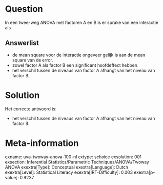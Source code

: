 Question
========

In een twee-weg ANOVA met factoren A en B is er sprake van een
interactie als

Answerlist
----------

* de mean square voor de interactie ongeveer gelijk is aan de mean square van de error.
* zowel factor A als factor B een significant hoofdeffect hebben.
* het verschil tussen de niveaus van factor A afhangt van het niveau van factor B.

Solution
========

Het correcte antwoord is: 

* het verschil tussen de niveaus van factor A afhangt van het niveau van factor B.

Meta-information
================
exname: uva-twoway-anova-100-nl
extype: schoice
exsolution: 001
exsection: Inferential Statistics/Parametric Techniques/ANOVA/Twoway ANOVA
exextra[Type]: Conceptual
exextra[Language]: Dutch
exextra[Level]: Statistical Literacy
exextra[IRT-Difficulty]: 0.003
exextra[p-value]: 0.9237
